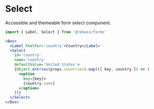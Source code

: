 
# Select

Accessible and themeable form select component.

```js
import { Label, Select } from '@rebass/forms'
```

```jsx live
<Box>
  <Label htmlFor='country'>Country</Label>
  <Select
    id='country'
    name='country'
    defaultValue='United States'>
    {Object.entries(props.countries).map(([ key, country ]) => (
      <option
        key={key}>
        {country.name}
      </option>
    ))}
  </Select>
</Box>
```

